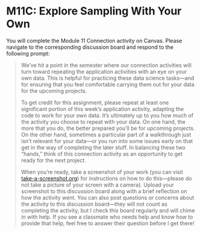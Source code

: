 # M11C: Explore Sampling With Your Own

You will complete the Module 11 Connection activity on Canvas. Please navigate to the corresponding discussion board and respond to the following prompt:

> We've hit a point in the semester where our connection activities will turn toward repeating the application activities with an eye on your own data. This is helpful for practicing these data science tasks—and for ensuring that you feel comfortable carrying them out for your data for the upcoming projects.
> 
> To get credit for this assignment, please repeat at least one significant portion of this week's application activity, adapting the code to work for your own data. It's ultimately up to you how much of the activity you choose to repeat with your data. On one hand, the more that you do, the better prepared you'll be for upcoming projects. On the other hand, sometimes a particular part of a walkthrough just isn't relevant for your data—or you run into some issues early on that get in the way of completing the later stuff. In balancing these two "hands," think of this connection activity as an opportunity to get ready for the next project.
> 
When you're ready, take a screenshot of your work (you can visit [take-a-screenshot.org](https://www.take-a-screenshot.org)) for instructions on how to do this—please do not take a picture of your screen with a camera). Upload your screenshot to this discussion board along with a brief reflection on how the activity went. You can also post questions or concerns about the activity to this discussion board—they will not count as completing the activity, but I check this board regularly and will chime in with help. If you see a classmate who needs help and know how to provide that help, feel free to answer their question before I get there!